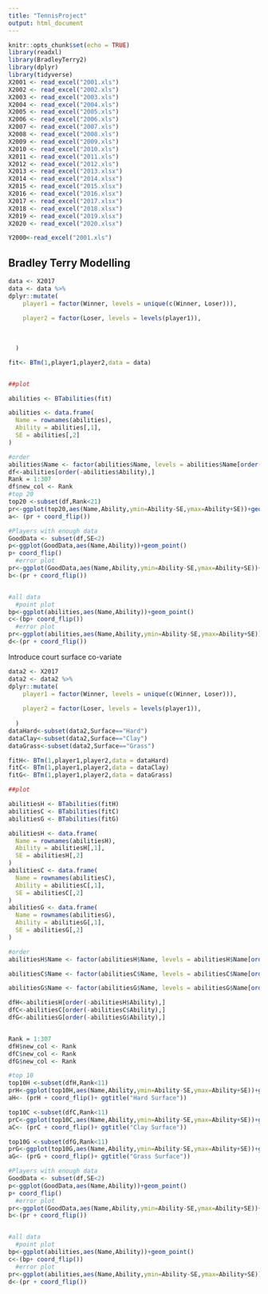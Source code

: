 ---
title: "TennisProject"
output: html_document
---

```{r setup, include=FALSE}
knitr::opts_chunk$set(echo = TRUE)
library(readxl)
library(BradleyTerry2)
library(dplyr)
library(tidyverse)
X2001 <- read_excel("2001.xls")
X2002 <- read_excel("2002.xls")
X2003 <- read_excel("2003.xls")
X2004 <- read_excel("2004.xls")
X2005 <- read_excel("2005.xls")
X2006 <- read_excel("2006.xls")
X2007 <- read_excel("2007.xls")
X2008 <- read_excel("2008.xls")
X2009 <- read_excel("2009.xls")
X2010 <- read_excel("2010.xls")
X2011 <- read_excel("2011.xls")
X2012 <- read_excel("2012.xls")
X2013 <- read_excel("2013.xlsx")
X2014 <- read_excel("2014.xlsx")
X2015 <- read_excel("2015.xlsx")
X2016 <- read_excel("2016.xlsx")
X2017 <- read_excel("2017.xlsx")
X2018 <- read_excel("2018.xlsx")
X2019 <- read_excel("2019.xlsx")
X2020 <- read_excel("2020.xlsx")


```

```{r}
Y2000<-read_excel("2001.xls")
```


## Bradley Terry Modelling



```{r pressure, echo=FALSE}
data <- X2017
data <- data %>%
dplyr::mutate(
    player1 = factor(Winner, levels = unique(c(Winner, Loser))),
    
    player2 = factor(Loser, levels = levels(player1)),
    
    
    
  )

fit<- BTm(1,player1,player2,data = data)


##plot

abilities <- BTabilities(fit)

abilities <- data.frame(
  Name = rownames(abilities),
  Ability = abilities[,1],
  SE = abilities[,2]
)

#order
abilities$Name <- factor(abilities$Name, levels = abilities$Name[order(abilities$Ability)])
df<-abilities[order(-abilities$Ability),]
Rank = 1:307
df$new_col <- Rank
#top 20
top20 <-subset(df,Rank<21)
pr<-ggplot(top20,aes(Name,Ability,ymin=Ability-SE,ymax=Ability+SE))+geom_pointrange()
a<- (pr + coord_flip())

#Players with enough data
GoodData <- subset(df,SE<2)
p<-ggplot(GoodData,aes(Name,Ability))+geom_point()
p+ coord_flip()
  #error plot
pr<-ggplot(GoodData,aes(Name,Ability,ymin=Ability-SE,ymax=Ability+SE))+geom_pointrange()
b<-(pr + coord_flip())


#all data
  #point plot
bp<-ggplot(abilities,aes(Name,Ability))+geom_point()
c<-(bp+ coord_flip())
  #error plot
pr<-ggplot(abilities,aes(Name,Ability,ymin=Ability-SE,ymax=Ability+SE))+geom_pointrange()
d<-(pr + coord_flip())
```

Introduce court surface co-variate

```{r}
data2 <- X2017
data2 <- data2 %>%
dplyr::mutate(
    player1 = factor(Winner, levels = unique(c(Winner, Loser))),
    
    player2 = factor(Loser, levels = levels(player1)),
    
  )
dataHard<-subset(data2,Surface=="Hard")
dataClay<-subset(data2,Surface=="Clay")
dataGrass<-subset(data2,Surface=="Grass")

fitH<- BTm(1,player1,player2,data = dataHard)
fitC<- BTm(1,player1,player2,data = dataClay)
fitG<- BTm(1,player1,player2,data = dataGrass)

##plot

abilitiesH <- BTabilities(fitH)
abilitiesC <- BTabilities(fitC)
abilitiesG <- BTabilities(fitG)

abilitiesH <- data.frame(
  Name = rownames(abilitiesH),
  Ability = abilitiesH[,1],
  SE = abilitiesH[,2]
)
abilitiesC <- data.frame(
  Name = rownames(abilitiesC),
  Ability = abilitiesC[,1],
  SE = abilitiesC[,2]
)
abilitiesG <- data.frame(
  Name = rownames(abilitiesG),
  Ability = abilitiesG[,1],
  SE = abilitiesG[,2]
)

#order
abilitiesH$Name <- factor(abilitiesH$Name, levels = abilitiesH$Name[order(abilitiesH$Ability)])

abilitiesC$Name <- factor(abilitiesC$Name, levels = abilitiesC$Name[order(abilitiesC$Ability)])

abilitiesG$Name <- factor(abilitiesG$Name, levels = abilitiesG$Name[order(abilitiesG$Ability)])

dfH<-abilitiesH[order(-abilitiesH$Ability),]
dfC<-abilitiesC[order(-abilitiesC$Ability),]
dfG<-abilitiesG[order(-abilitiesG$Ability),]


Rank = 1:307
dfH$new_col <- Rank
dfC$new_col <- Rank
dfG$new_col <- Rank

#top 10
top10H <-subset(dfH,Rank<11)
prH<-ggplot(top10H,aes(Name,Ability,ymin=Ability-SE,ymax=Ability+SE))+geom_pointrange()
aH<- (prH + coord_flip()+ ggtitle("Hard Surface"))

top10C <-subset(dfC,Rank<11)
prC<-ggplot(top10C,aes(Name,Ability,ymin=Ability-SE,ymax=Ability+SE))+geom_pointrange()
aC<- (prC + coord_flip()+ ggtitle("Clay Surface"))

top10G <-subset(dfG,Rank<11)
prG<-ggplot(top10G,aes(Name,Ability,ymin=Ability-SE,ymax=Ability+SE))+geom_pointrange()
aG<- (prG + coord_flip()+ ggtitle("Grass Surface"))

#Players with enough data
GoodData <- subset(df,SE<2)
p<-ggplot(GoodData,aes(Name,Ability))+geom_point()
p+ coord_flip()
  #error plot
pr<-ggplot(GoodData,aes(Name,Ability,ymin=Ability-SE,ymax=Ability+SE))+geom_pointrange()
b<-(pr + coord_flip())


#all data
  #point plot
bp<-ggplot(abilities,aes(Name,Ability))+geom_point()
c<-(bp+ coord_flip())
  #error plot
pr<-ggplot(abilities,aes(Name,Ability,ymin=Ability-SE,ymax=Ability+SE))+geom_pointrange()
d<-(pr + coord_flip())



```



